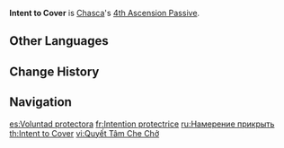 {{Talent Infobox
|image         = Talent Intent to Cover.png
|character     = Chasca
|type          = 4th Ascension Passive
|info          = When a nearby [[party]] member triggers a [[Nightsoul Burst]], Chasca will fire a "Burning Shadowhunt Shot" at a nearby opponent, dealing Nightsoul-aligned {{Color|Anemo DMG}} equal to 150% of the Shadowhunt Shell DMG from her Elemental Skill [[Spirit Reins, Shadow Hunt]]. If the party has {{Color|Pyro}}, {{Color|Hydro}}, {{Color|Cryo}}, or {{Color|Electro}} characters, the Burning Shadowhunt Shot will be converted to deal Nightsoul-aligned [[Elemental DMG]] of the corresponding Elemental Type equal to 150% of the DMG dealt by Spirit Reins, Shadow Hunt's Shining Shadowhunt Shells.<br>The DMG done in this way is considered Charged Attack DMG.
|scale_att1    = 
|scale_att2    = 
|utility1      = Nightsoul Burst
|utility2      = 
}}
'''Intent to Cover''' is [[Chasca]]'s [[4th Ascension Passive]].
<!--
==Gameplay Notes==
-->
==Other Languages==
{{Other Languages
|en       = Intent to Cover
|zhs      = 掩护的心意
|zhs_rm   = Yǎnhù de Xīnyì
|zht      = 掩護的心意
|zht_rm   = Yǎnhù de Xīnyì
|zh_tl    = 
|ja       = 援護の心得
|ja_rm    = Engo no Kokoroe
|ja_tl    = Understanding of Support
|ko       = 엄호 사격
|ko_tl    = Covering Fire
|es       = Voluntad protectora
|es_tl    = Protective Will
|fr       = Intention protectrice
|fr_tl    = Protective Intention
|ru       = Намерение прикрыть
|ru_tl    = Intent to Cover
|th       = Intent to Cover
|vi       = Quyết Tâm Che Chở
|vi_tl    = 
|de       = Die Idee von Deckung
|de_tl    = The Idea of Cover
|id       = Intent to Cover
|pt       = Intenção Protetora
|pt_tl    = 
|tr       = Koruma İçgüdüsü
|tr_tl    = 
|it       = Desiderio di proteggere
|it_tl    = 
}}

==Change History==
{{Change History|5.2}}

==Navigation==
{{Talent Navbox|Chasca}}

[[es:Voluntad protectora]]
[[fr:Intention protectrice]]
[[ru:Намерение прикрыть]]
[[th:Intent to Cover]]
[[vi:Quyết Tâm Che Chở]]